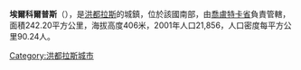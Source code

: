 '''埃爾科爾普斯'''（{{lang-es|El Corpus}}），是[[洪都拉斯|洪都拉斯]]的城鎮，位於該國南部，由[[喬盧特卡省|喬盧特卡省]]負責管轄，面積242.20平方公里，海拔高度406米，2001年人口21,856，人口密度每平方公里90.24人。

{{coord|13|17|0|N|87|2|0|W|type:adm2nd_region:HN_source:nlwiki|display=title}}

{{Honduras-geo-stub}}
[[Category:洪都拉斯城市|Category:洪都拉斯城市]]